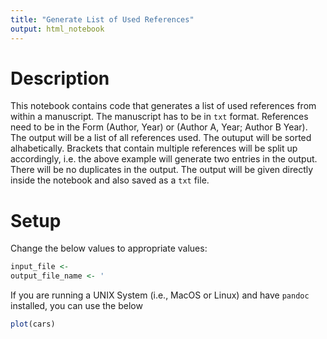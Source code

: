 ```yaml
---
title: "Generate List of Used References"
output: html_notebook
---
```


# Description 

This notebook contains code that generates a list of used references from within a manuscript. The manuscript has to be in `txt` format. 
References need to be in the Form (Author, Year) or (Author A, Year; Author B Year). 
The output will be a list of all references used. The outuput will be sorted alhabetically. Brackets that contain multiple references will be split up accordingly, i.e. the above example will generate two entries in the output. There will be no duplicates in the output.
The output will be given directly inside the notebook and also saved as a `txt` file.

# Setup

Change the below values to appropriate values:
```r
input_file <-
output_file_name <- '
```


If you are running a UNIX System (i.e., MacOS or Linux) and have `pandoc` installed, you can use the below
```r
plot(cars)
```

